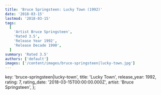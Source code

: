 ```yaml
---
title: 'Bruce Springsteen: Lucky Town (1992)'
date: '2018-03-15'
lastmod: '2018-03-15'
tags:
  [
    'Artist Bruce Springsteen',
    'Rated 3.5',
    'Release Year 1992',
    'Release Decade 1990',
  ]
summary: 'Rated 3.5'
authors: ['default']
images: ['/content/images/bruce-springsteen|lucky-town.jpg']
---
```


  key: 'bruce-springsteen|lucky-town',
  title: 'Lucky Town',
  release_year: 1992,
  rating: 7,
  rating_date: '2018-03-15T00:00:00.000Z',
  artist: 'Bruce Springsteen',
};

<MusicRating data={data} />
